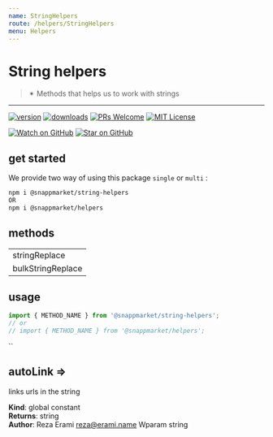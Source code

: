 ```yaml
---
name: StringHelpers
route: /helpers/StringHelpers
menu: Helpers
---
```



# String helpers
> ✴ Methods that helps us to work with strings
----

[![version](https://img.shields.io/npm/v/@snappmarket/string-helpers.svg?style=flat-square)](https://www.npmjs.com/package/@snappmarket/string-helpers)
[![downloads](https://img.shields.io/npm/dm/@snappmarket/string-helpers.svg?style=flat-square)](http://www.npmtrends.com/@snappmarket/string-helpers)
[![PRs Welcome](https://img.shields.io/badge/PRs-welcome-brightgreen.svg?style=flat-square)](http://makeapullrequest.com)
[![MIT License](https://img.shields.io/npm/l/@snappmarket/string-helpers.svg?style=flat-square)](https://github.com/snappmarket/frontend-toolbox/tree/master/packages/useDidUpdateEffect/blob/master/LICENSE.md)

[![Watch on GitHub](https://img.shields.io/github/watchers/snappmarket/frontend-toolbox.svg?style=social)](https://github.com/snappmarket/frontend-toolbox/watchers)
[![Star on GitHub](https://img.shields.io/github/stars/snappmarket/frontend-toolbox.svg?style=social)](https://github.com/snappmarket/frontend-toolbox/stargazers)

## get started 
We provide two way of using this package `single` or `multi` :
```bash
npm i @snappmarket/string-helpers
OR
npm i @snappmarket/helpers
```

## methods
|        |
| ------ |
| stringReplace                                                 |  
| bulkStringReplace                                                 |  

## usage 
```javascript
import { METHOD_NAME } from '@snappmarket/string-helpers';
// or 
// import { METHOD_NAME } from '@snappmarket/helpers';
```
``


<a name="autoLink"></a>

## autoLink ⇒
links urls in the string

**Kind**: global constant  
**Returns**: string  
**Author**: Reza Erami <reza@erami.name>
Wparam string  
